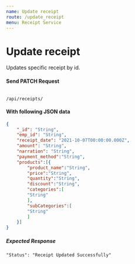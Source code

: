 ```yaml
---
name: Update receipt
route: /update_receipt
menu: Receipt Service
---
```

# Update receipt 
Updates specific receipt by id.

#### Send PATCH Request 
<Code>
/api/receipts/
</Code>

#### With following JSON data
```json
{
    "_id": "String",
    "emp_id": "String",
    "receipt_date": "2021-10-07T00:00:00.000Z",
    "amount": "String",
    "narration": "String",
    "payment_method":"String",
    "products":[{
        "product_name":"String",
        "price":"String",
        "quantity":"String",
        "discount":"String",
        "categories":[
        "String"
        ],
        "subCategories":[
        "String"
        ]
    }]
}
```

##### Expected Response
```
"Status": "Receipt Updated Successfully"
```
